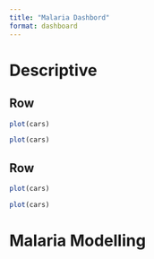 ```yaml
---
title: "Malaria Dashbord"
format: dashboard
---
```



# Descriptive 

## Row{width=20%}

```r

plot(cars)
```



```r

plot(cars)
```



## Row


```r

plot(cars)

```


```r

plot(cars)
```



# Malaria Modelling 

